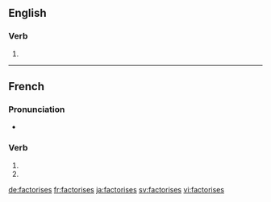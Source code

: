 {{also|factorisés}}
==English==

===Verb===
{{head|en|verb form}}

# {{en-third-person singular of|factorise}}

----

==French==

===Pronunciation===
* {{homophones|lang=fr|factorise|factorisent}}

===Verb===
{{fr-verb-form}}

# {{conjugation of|factoriser||2|s|pres|ind|lang=fr}}
# {{conjugation of|factoriser||2|s|pres|sub|lang=fr}}

[[de:factorises]]
[[fr:factorises]]
[[ja:factorises]]
[[sv:factorises]]
[[vi:factorises]]